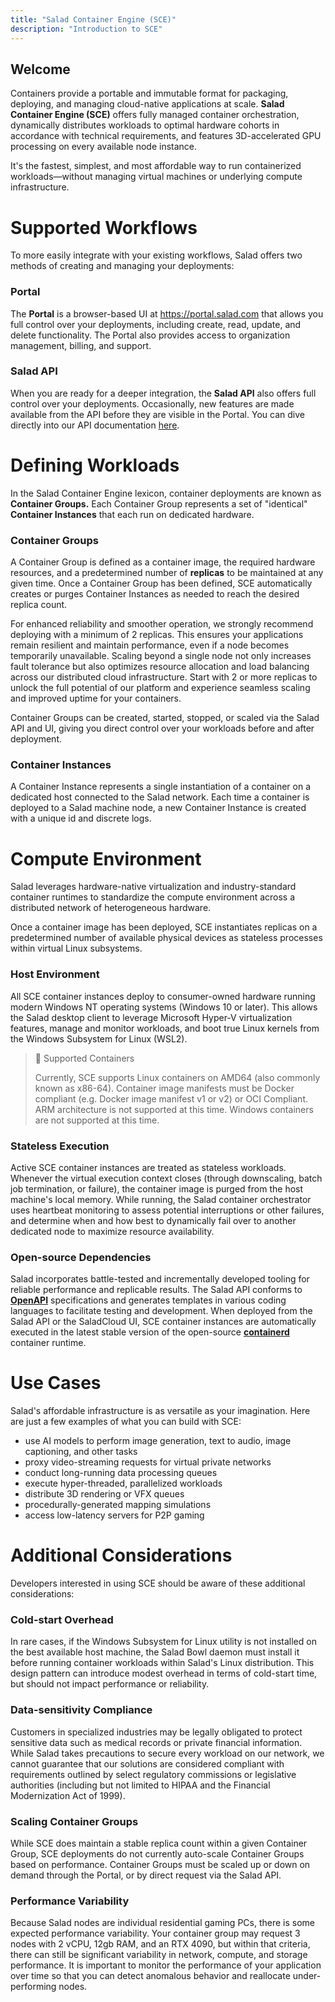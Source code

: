 ```yaml
---
title: "Salad Container Engine (SCE)"
description: "Introduction to SCE"
---
```


## Welcome

Containers provide a portable and immutable format for packaging, deploying, and managing cloud-native applications at scale. **Salad Container Engine (SCE)** offers fully managed container orchestration, dynamically distributes workloads to optimal hardware cohorts in accordance with technical requirements, and features 3D-accelerated GPU processing on every available node instance.

It's the fastest, simplest, and most affordable way to run containerized workloads—without managing virtual machines or underlying compute infrastructure.

# Supported Workflows

To more easily integrate with your existing workflows, Salad offers two methods of creating and managing your deployments:

### Portal

The **Portal** is a browser-based UI at <https://portal.salad.com> that allows you full control over your deployments, including create, read, update, and delete functionality. The Portal also provides access to organization management, billing, and support.

### Salad API

When you are ready for a deeper integration, the **Salad API** also offers full control over your deployments. Occasionally, new features are made available from the API before they are visible in the Portal. You can dive directly into our API documentation [here](https://docs.salad.com/reference/api-reference).

# Defining Workloads

In the Salad Container Engine lexicon, container deployments are known as **Container Groups.** Each Container Group represents a set of "identical" **Container Instances** that each run on dedicated hardware.

### Container Groups

A Container Group is defined as a container image, the required hardware resources, and a predetermined number of **replicas** to be maintained at any given time. Once a Container Group has been defined, SCE automatically creates or purges Container Instances as needed to reach the desired replica count.

For enhanced reliability and smoother operation, we strongly recommend deploying with a minimum of 2 replicas. This ensures your applications remain resilient and maintain performance, even if a node becomes temporarily unavailable. Scaling beyond a single node not only increases fault tolerance but also optimizes resource allocation and load balancing across our distributed cloud infrastructure. Start with 2 or more replicas to unlock the full potential of our platform and experience seamless scaling and improved uptime for your containers.

Container Groups can be created, started, stopped, or scaled via the Salad API and UI, giving you direct control over your workloads before and after deployment.

### Container Instances

A Container Instance represents a single instantiation of a container on a dedicated host connected to the Salad network. Each time a container is deployed to a Salad machine node, a new Container Instance is created with a unique id and discrete logs.

# Compute Environment

Salad leverages hardware-native virtualization and industry-standard container runtimes to standardize the compute environment across a distributed network of heterogeneous hardware.

Once a container image has been deployed, SCE instantiates replicas on a predetermined number of available physical devices as stateless processes within virtual Linux subsystems.

### Host Environment

All SCE container instances deploy to consumer-owned hardware running modern Windows NT operating systems (Windows 10 or later). This allows the Salad desktop client to leverage Microsoft Hyper-V virtualization features, manage and monitor workloads, and boot true Linux kernels from the Windows Subsystem for Linux (WSL2).

> 📘 Supported Containers
>
> Currently, SCE supports Linux containers on AMD64 (also commonly known as x86-64). Container image manifests must be Docker compliant (e.g. Docker image manifest v1 or v2) or OCI Compliant. ARM architecture is not supported at this time. Windows containers are not supported at this time.

### Stateless Execution

Active SCE container instances are treated as stateless workloads. Whenever the virtual execution context closes (through downscaling, batch job termination, or failure), the container image is purged from the host machine's local memory. While running, the Salad container orchestrator uses heartbeat monitoring to assess potential interruptions or other failures, and determine when and how best to dynamically fail over to another dedicated node to maximize resource availability.

### Open-source Dependencies

Salad incorporates battle-tested and incrementally developed tooling for reliable performance and replicable results. The Salad API conforms to **[OpenAPI](https://www.openapis.org/)** specifications and generates templates in various coding languages to facilitate testing and development. When deployed from the Salad API or the SaladCloud UI, SCE container instances are automatically executed in the latest stable version of the open-source **[containerd](https://containerd.io/)** container runtime.

# Use Cases

Salad's affordable infrastructure is as versatile as your imagination. Here are just a few examples of what you can build with SCE:

- use AI models to perform image generation, text to audio, image captioning, and other tasks
- proxy video-streaming requests for virtual private networks
- conduct long-running data processing queues
- execute hyper-threaded, parallelized workloads
- distribute 3D rendering or VFX queues
- procedurally-generated mapping simulations
- access low-latency servers for P2P gaming

# Additional Considerations

Developers interested in using SCE should be aware of these additional considerations:

### Cold-start Overhead

In rare cases, if the Windows Subsystem for Linux utility is not installed on the best available host machine, the Salad Bowl daemon must install it before running container workloads within Salad's Linux distribution. This design pattern can introduce modest overhead in terms of cold-start time, but should not impact performance or reliability.

### Data-sensitivity Compliance

Customers in specialized industries may be legally obligated to protect sensitive data such as medical records or private financial information. While Salad takes precautions to secure every workload on our network, we cannot guarantee that our solutions are considered compliant with requirements outlined by select regulatory commissions or legislative authorities (including but not limited to HIPAA and the Financial Modernization Act of 1999).

### Scaling Container Groups

While SCE does maintain a stable replica count within a given Container Group, SCE deployments do not currently auto-scale Container Groups based on performance. Container Groups must be scaled up or down on demand through the Portal, or by direct request via the Salad API.

### Performance Variability

Because Salad nodes are individual residential gaming PCs, there is some expected performance variability. Your container group may request 3 nodes with 2 vCPU, 12gb RAM, and an RTX 4090, but within that criteria, there can still be significant variability in network, compute, and storage performance. It is important to monitor the performance of your application over time so that you can detect anomalous behavior and reallocate under-performing nodes.


<br>